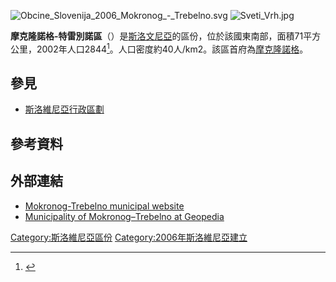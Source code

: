 [[File:Obcine_Slovenija_2006_Mokronog_-_Trebelno.svg|thumb]]
[[File:Sveti_Vrh.jpg|thumb]]

'''摩克隆諾格-特雷別諾區'''（{{lang-sl|Občina Mokronog-Trebelno}}）是[[斯洛文尼亞|斯洛文尼亞]]的區份，位於該國東南部，面積71平方公里，2002年人口2844<ref>{{Cite web |url=http://www.stat.si/popis2002/en/ |title=Statistical Office of the Republic of Slovenia, census of 2002 |access-date=2017-02-25 |archive-date=2016-12-18 |archive-url=https://web.archive.org/web/20161218144633/http://www.stat.si/popis2002/en/ |dead-url=no }}</ref>。人口密度約40人/km2。該區首府為[[摩克隆諾格|摩克隆諾格]]。

==參見==
*[[斯洛維尼亞行政區劃|斯洛維尼亞行政區劃]]

==參考資料==
{{Reflist}}

==外部連結==
{{commons category|Municipality of Mokronog–Trebelno}}
* [http://www.mokronog-trebelno.si/ Mokronog-Trebelno municipal website] {{Wayback|url=http://www.mokronog-trebelno.si/ |date=20210119081453 }}
* [http://www.geopedia.si/Geopedia_en.html#L408_F199_T105_vF_b4_x512977.25_y86600.20300000001_s12 Municipality of Mokronog–Trebelno at Geopedia] {{Wayback|url=http://www.geopedia.si/Geopedia_en.html#L408_F199_T105_vF_b4_x512977.25_y86600.20300000001_s12 |date=20120620155109 }}

{{DEFAULTSORT:Mokronog-Trebelno}}
[[Category:斯洛維尼亞區份|Category:斯洛維尼亞區份]]
[[Category:2006年斯洛維尼亞建立|Category:2006年斯洛維尼亞建立]]

{{Slovenia-geo-stub}}